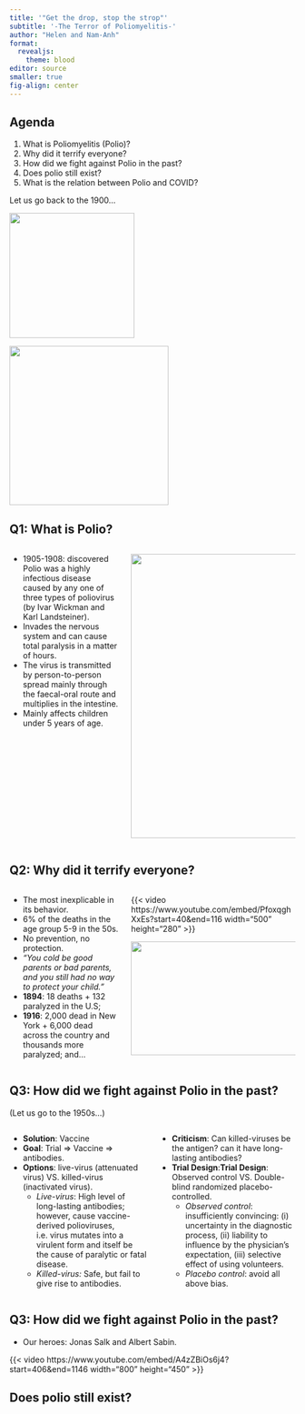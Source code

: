 ```yaml
---
title: '"Get the drop, stop the strop"'
subtitle: '-The Terror of Poliomyelitis-'
author: "Helen and Nam-Anh"
format: 
  revealjs:
    theme: blood
editor: source
smaller: true
fig-align: center
---
```


## Agenda

1. What is Poliomyelitis (Polio)? 
2. Why did it terrify everyone?
3. How did we fight against Polio in the past? 
4. Does polio still exist?
5. What is the relation between Polio and COVID?

Let us go back to the 1900... 

::: {layout-ncol=2}
![](polio01.png){width=220}

![](polio02.png){width=280}
:::

## Q1: What is Polio?

:::: {.columns}

::: {.column width="40%"}
- 1905-1908: discovered Polio was a highly infectious disease caused by any one of three types of poliovirus (by Ivar Wickman and Karl Landsteiner). 
- Invades the nervous system and can cause total paralysis in a matter of hours.
- The virus is transmitted by person-to-person spread mainly through the faecal-oral route and multiplies in the intestine.
- Mainly affects children under 5 years of age.
:::

::: {.column width="60%"}
![](polio03.jpeg){width=600 height=500}
:::

::::

## Q2: Why did it terrify everyone? 

:::: {.columns}

::: {.column width="40%"}
- The most inexplicable in its behavior.
- 6% of the deaths in the age group 5-9 in the 50s. 
- No prevention, no protection. 
- _"You cold be good parents or bad parents, and you still had no way to protect your child."_ 
- **1894**: 18 deaths + 132 paralyzed in the U.S;  
- **1916**: 2,000 dead in New York + 6,000 dead across the country and thousands more paralyzed; and...

:::

::: {.column width="60%"}
{{< video https://www.youtube.com/embed/PfoxqghXxEs?start=40&end=116 width="500" height="280" >}}

![](polio05.png){width=400 height=200}
:::

::::

## Q3: How did we fight against Polio in the past? 

(Let us go to the 1950s...)  


:::: {.columns}

::: {.column width="50%"}
- **Solution**: Vaccine 
- **Goal**: Trial $\Rightarrow$ Vaccine $\Rightarrow$ antibodies.
- **Options**: live-virus (attenuated virus) VS. killed-virus (inactivated virus).
  - *Live-virus*: High level of long-lasting antibodies; however, cause vaccine-derived polioviruses, i.e. virus mutates into a virulent form and itself be the cause of paralytic or fatal disease.
  - *Killed-virus:* Safe, but fail to give rise to antibodies.
:::

::: {.column width="50%"}
- **Criticism**: Can killed-viruses be the antigen? can it have long-lasting antibodies?
- **Trial Design**:**Trial Design**: Observed control VS. Double-blind randomized placebo-controlled.  
  - *Observed control*: insufficiently convincing: (i) uncertainty in the diagnostic process, (ii) liability to influence by the physician's expectation, (iii) selective effect of using volunteers.
  - *Placebo control*: avoid all above bias.  
:::

::::

## Q3: How did we fight against Polio in the past? 

- Our heroes: Jonas Salk and Albert Sabin.     

{{< video https://www.youtube.com/embed/A4zZBiOs6j4?start=406&end=1146 width="800" height="450" >}}

## Does polio still exist?











